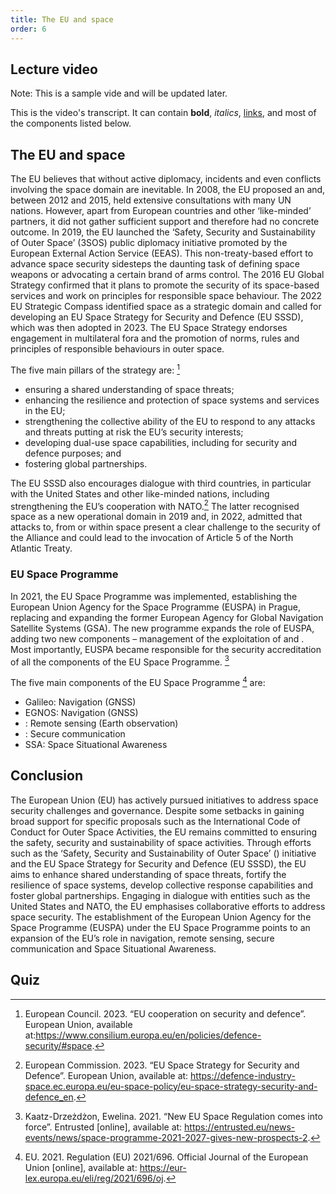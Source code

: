 ```yaml
---
title: The EU and space
order: 6
---
```


## Lecture video
Note: This is a sample vide and will be updated later.
<LectureVideo lu="15" vl="vl1" provider="">

This is the video's transcript. It can contain **bold**, _italics_, [links](#1), and most of the components listed below.

</LectureVideo>

## The EU and space
The EU believes that without active diplomacy, incidents and even conflicts involving the space domain are inevitable. In 2008, the EU proposed an <Term t="International Code of Conduct for Outer Space Activities"/> and, between 2012 and 2015, held extensive consultations with many UN nations. However, apart from European countries and other ‘like-minded’ partners, it did not gather sufficient support and therefore had no concrete outcome.
In 2019, the EU launched the ‘Safety, Security and Sustainability of Outer Space’ (3SOS) public diplomacy initiative promoted by the European External Action Service (EEAS). This non-treaty-based effort to advance space security sidesteps the daunting task of defining space weapons or advocating a certain brand of arms control.
The 2016 EU Global Strategy confirmed that it plans to promote the security of its space-based services and work on principles for responsible space behaviour. The 2022 EU Strategic Compass identified space as a strategic domain and called for developing an EU Space Strategy for Security and Defence (EU SSSD), which was then adopted in 2023. The EU Space Strategy endorses engagement in multilateral fora and the promotion of norms, rules and principles of responsible behaviours in outer space.

The five main pillars of the strategy are: [^60]
*	ensuring a shared understanding of space threats;
*	enhancing the resilience and protection of space systems and services in the EU;
*	strengthening the collective ability of the EU to respond to any attacks and threats putting at risk the EU’s security interests;
*	developing dual-use space capabilities, including for security and defence purposes; and
*	fostering global partnerships.

The EU SSSD also encourages dialogue with third countries, in particular with the United States and other like-minded nations, including strengthening the EU’s cooperation with NATO.[^61] The latter recognised space as a new operational domain in 2019 and, in 2022, admitted that attacks to, from or within space present a clear challenge to the security of the Alliance and could lead to the invocation of Article 5 of the North Atlantic Treaty.

### EU Space Programme
In 2021, the EU Space Programme was implemented, establishing the European Union Agency for the Space Programme (EUSPA) in Prague, replacing and expanding the former European Agency for Global Navigation Satellite Systems (GSA). The new programme expands the role of EUSPA, adding two new components – management of the exploitation of <Term t="Galileo"/> and <Term t="EGNOS"/>. Most importantly, EUSPA became responsible for the security accreditation of all the components of the EU Space Programme. [^63]

The five main components of the EU Space Programme [^64] are:
*	Galileo: Navigation (GNSS)
*	EGNOS: Navigation (GNSS)
*	<Term t="Copernicus"/>: Remote sensing (Earth observation)
*	<Term t="GOVSATCOM"/>: Secure communication
*	SSA: Space Situational Awareness

## Conclusion
The European Union (EU) has actively pursued initiatives to address space security challenges and governance. Despite some setbacks in gaining broad support for specific proposals such as the International Code of Conduct for Outer Space Activities, the EU remains committed to ensuring the safety, security and sustainability of space activities. Through efforts such as the ‘Safety, Security and Sustainability of Outer Space’ (<Term t="3SOS"/>) initiative and the EU Space Strategy for Security and Defence (EU SSSD), the EU aims to enhance shared understanding of space threats, fortify the resilience of space systems, develop collective response capabilities and foster global partnerships. Engaging in dialogue with entities such as the United States and NATO, the EU emphasises collaborative efforts to address space security. The establishment of the European Union Agency for the Space Programme (EUSPA) under the EU Space Programme points to an expansion of the EU’s role in navigation, remote sensing, secure communication and Space Situational Awareness.

## Quiz
<Quiz>
  <Question type="Radio" question="Which of the following countries did not self-impose a ban on direct ascent destructive anti-satellite weapons tests?">
    <RadioChoice value="United States" />
    <RadioChoice correct="true" value="Russia" />
    <RadioChoice value="Italy" />
    <RadioChoice value="Canada" />
  </Question>
  <Question type="Radio" question="Which diplomatic initiative was proposed by the EU in 2008 regarding outer space activities?">
    <RadioChoice correct="true" value="International Code of Conduct for Outer Space Activities" />
    <RadioChoice value="Safety, Security and Sustainability of Outer Space (3SOS) initiative" />
    <RadioChoice value="EU Space Strategy for Security and Defence (EU SSSD)" />
    <RadioChoice value="EU Global Strategy for Space Diplomacy" />
  </Question>
  <Question type="Radio" question="Which EU document identified space as a strategic domain and called for the development of the EU Space Strategy for Security and Defence (EU SSSD)?">
    <RadioChoice value="EU Global Strategy" />
    <RadioChoice value="EU Space Programme" />
    <RadioChoice correct="true" value="EU Strategic Compass" />
    <RadioChoice value="EU Space Governance Directive" />
  </Question>
  <Question type="Radio" question="Which entity replaced and expanded the former European Agency for Global Navigation Satellite Systems (GSA) in 2021?">
    <RadioChoice correct="true" value="European Union Agency for the Space Programme (EUSPA)" />
    <RadioChoice value="European Space Operations Centre (ESOC)" />
    <RadioChoice value="European Space Agency (ESA)" />
    <RadioChoice value="European Centre for Space Law (ECSL)" />
  </Question>
  <Question type="Radio" question="Which programme managed by EUSPA is one of the main components of the EU Space Programme?">
    <RadioChoice value="GOVSATCOM" />
    <RadioChoice value="SSA" />
    <RadioChoice correct="true" value="Copernicus: Remote sensing (Earth observation)" />
    <RadioChoice value="BeiDou Navigation Satellite System" />
  </Question>
</Quiz>


[^60]: European Council. 2023. “EU cooperation on security and defence”. European Union, available at:https://www.consilium.europa.eu/en/policies/defence-security/#space.
[^61]: European Commission. 2023. “EU Space Strategy for Security and Defence”. European Union, available at: https://defence-industry-space.ec.europa.eu/eu-space-policy/eu-space-strategy-security-and-defence_en.
[^62]: “NATO’s Approach to Space”. NATO, 2023, available at: https://www.nato.int/cps/en/natohq/topics_175419.htm.
[^63]: Kaatz-Drzeżdżon, Ewelina. 2021. “New EU Space Regulation comes into force”. Entrusted [online], available at: https://entrusted.eu/news-events/news/space-programme-2021-2027-gives-new-prospects-2.
[^64]: EU. 2021. Regulation (EU) 2021/696. Official Journal of the European Union [online], available at: https://eur-lex.europa.eu/eli/reg/2021/696/oj.
